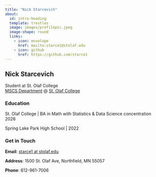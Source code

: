 ```yaml
---
title: "Nick Starcevich"
about:
  id: intro-heading
  template: trestles
  image: images/profilepic.jpeg
  image-shape: round
  links:
    - icon: envelope
      href: mailto:starce1@stolaf.edu
    - icon: github
      href: https://github.com/starce1
---
```


:::{#intro-heading}

## Nick Starcevich

Student at St. Olaf College <br>
[MSCS Department](https://wp.stolaf.edu/mscs/) @ [St. Olaf College](https://wp.stolaf.edu/)

### Education

St. Olaf College | BA in Math with Statistics & Data Science concentration<br>
2026 

Spring Lake Park High School | 2022
:::

### Get in Touch

**Email**: <a href='mailto:starce1@stolaf.edu'>starce1 at stolaf.edu</a>

**Address**: 1500 St. Olaf Ave, Northfield, MN 55057

**Phone**: 612-961-7006
